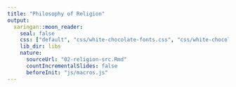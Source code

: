 ```yaml
---
title: "Philosophy of Religion"
output:
  xaringan::moon_reader:
    seal: false
    css: ["default", "css/white-chocolate-fonts.css", "css/white-chocolate.css"]
    lib_dir: libs
    nature:
      sourceUrl: "02-religion-src.Rmd"
      countIncrementalSlides: false
      beforeInit: "js/macros.js" 
---
```

